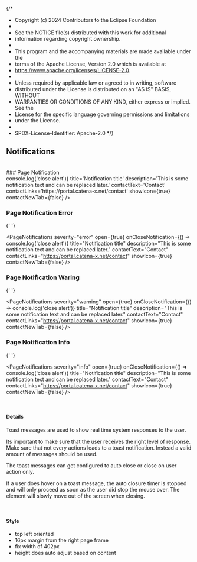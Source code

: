 {/*
* Copyright (c) 2024 Contributors to the Eclipse Foundation
*
* See the NOTICE file(s) distributed with this work for additional
* information regarding copyright ownership.
*
* This program and the accompanying materials are made available under the
* terms of the Apache License, Version 2.0 which is available at
* https://www.apache.org/licenses/LICENSE-2.0.
*
* Unless required by applicable law or agreed to in writing, software
* distributed under the License is distributed on an "AS IS" BASIS, WITHOUT
* WARRANTIES OR CONDITIONS OF ANY KIND, either express or implied. See the
* License for the specific language governing permissions and limitations
* under the License.
*
* SPDX-License-Identifier: Apache-2.0
*/}


<Meta title="Design Guidelines/Notifications" />

## Notifications

<br />
<SharedThemeProvider>
  <SharedCssBaseline />
  ### Page Notification
  <br />
  <PageNotifications severity='success'
  open={true}
  onCloseNotification={() => console.log('close alert')}
  title='Notification title'
  description='This is some notification text and can be replaced later.'
  contactText='Contact'
  contactLinks='https://portal.catena-x.net/contact'
  showIcon={true}
  contactNewTab={false} />
  <br />

### Page Notification Error

{' '}

<PageNotifications
  severity="error"
  open={true}
  onCloseNotification={() => console.log('close alert')}
  title="Notification title"
  description="This is some notification text and can be replaced later."
  contactText="Contact"
  contactLinks="https://portal.catena-x.net/contact"
  showIcon={true}
  contactNewTab={false}
/>
<br />

### Page Notification Waring

{' '}

<PageNotifications
  severity="warning"
  open={true}
  onCloseNotification={() => console.log('close alert')}
  title="Notification title"
  description="This is some notification text and can be replaced later."
  contactText="Contact"
  contactLinks="https://portal.catena-x.net/contact"
  showIcon={true}
  contactNewTab={false}
/>
<br />

### Page Notification Info

{' '}

<PageNotifications
  severity="info"
  open={true}
  onCloseNotification={() => console.log('close alert')}
  title="Notification title"
  description="This is some notification text and can be replaced later."
  contactText="Contact"
  contactLinks="https://portal.catena-x.net/contact"
  showIcon={true}
  contactNewTab={false}
/>
<br />

  <PageSnackbarStack severity='error'
  open={true}
  autoClose={false}
  title='Lorem Ipsum'
  description='Notification sentence comes here'>
  <PageSnackbar severity='success'
  open={true}
  autoClose={false}
  title='Lorem Ipsum'
  description='Notification sentence comes here'
  showIcon={true}
  />
  <PageSnackbar severity='error'
  open={true}
  autoClose={false}
  title='Lorem Ipsum'
  description='Notification sentence comes here'
  showIcon={true}
  />
  </PageSnackbarStack>
</SharedThemeProvider>

<br />

#### Details

Toast messages are used to show real time system responses to the user.

Its important to make sure that the user receives the right level of response. Make sure that not every actions leads to a toast notification. Instead a valid amount of messages should be used.

The toast messages can get configured to auto close or close on user action only.

If a user does hover on a toast message, the auto closure timer is stopped and will only proceed as soon as the user did stop the mouse over. The element will slowly move out of the screen when closing.

<br />

#### Style

- top left oriented
- 16px margin from the right page frame
- fix width of 402px
- height does auto adjust based on content
